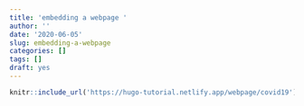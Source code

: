 ```yaml
---
title: 'embedding a webpage '
author: ''
date: '2020-06-05'
slug: embedding-a-webpage
categories: []
tags: []
draft: yes
---
```


```r
knitr::include_url('https://hugo-tutorial.netlify.app/webpage/covid19')
```

